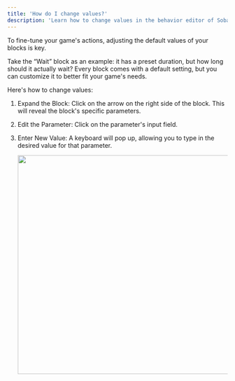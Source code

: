 ```yaml
---
title: 'How do I change values?'
description: 'Learn how to change values in the behavior editor of Soba!'
---
```

To fine-tune your game's actions, adjusting the default values of your blocks is key.

Take the “Wait” block as an example: it has a preset duration, but how long should it actually wait? Every block comes with a default setting, but you can customize it to better fit your game's needs.

Here's how to change values:

1. Expand the Block: Click on the arrow on the right side of the block. This will reveal the block's specific parameters.
2. Edit the Parameter: Click on the parameter's input field.
3. Enter New Value: A keyboard will pop up, allowing you to type in the desired value for that parameter.

    <p align="center">
      <img width="500" noZoom src="https://i.imgur.com/xWIM943.png" /> </p>
